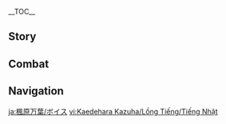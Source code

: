 {{CharacterTabs}}
{{LanguageTabs}}
__TOC__
==Story==
{{VO/Story
|character           = Kaedehara Kazuha
|language            = ja
|name                = 楓原万葉

|vo_01_01_title      = 初めまして…
|vo_01_01_subtitle   = Hello
|vo_01_01_file       = VO_{language}{character} Hello.ogg
|vo_01_01_tx         = 「雨ふる風の中、刀を持ちて裸足で歩く」…拙者は楓原万葉と申す。四方を彷徨う浪人でござる。同じ旅路をゆく者同士、共に歩もうではないか。
|vo_01_01_rm         = "Ame furu kaze no naka, katana wo mochite hadashi de aruku"... Sessha wa Kaedehara Kazuha to mousu. Shihou wo samayou rounin de gozaru. Onaji tabiji wo yuku mono doushi, tomo ni ayumou de wa nai ka.
|vo_02_01_title      = 世間話・自然
|vo_02_01_subtitle   = Chat: Nature
|vo_02_01_file       = VO_{language}{character} Chat - Nature.ogg
|vo_02_01_tx         = これほど美しき景色を見れば、自ずと旅がしたくなるものであろう？
|vo_02_01_rm         = Kore hodo utsukushiki keshiki wo mireba, onozuto tabi ga shitaku naru mono de arou?
|vo_02_02_title      = 世間話・草笛
|vo_02_02_subtitle   = Chat: Playing a Tune
|vo_02_02_file       = VO_{language}{character} Chat - Playing a Tune.ogg
|vo_02_02_tx         = 手元に葉があるのなら、拙者が草笛で一曲奏でよう。
|vo_02_02_rm         = Temoto ni ha ga aru no nara, sessha ga kusabue de ikkyoku kanadeyou.
|vo_02_03_title      = 世間話・剣技
|vo_02_03_subtitle   = Chat: Bladework
|vo_02_03_file       = VO_{language}{character} Chat - Bladework.ogg
|vo_02_03_tx         = 雨ふる風の中、ふるさとを思う…拙者と故郷のつながりは…もうこの刀のみでござる。
|vo_02_03_rm         = Ame furu kaze no naka, furusato wo omou... Sessha to kokyou no tsunagari wa... mou kono katana nomi de gozaru.
|vo_03_01_title      = 雨の日…
|vo_03_01_subtitle   = When It Rains
|vo_03_01_file       = VO_{language}{character} When It Rains.ogg
|vo_03_01_tx         = 大雨の中を歩けば、精神が研ぎ澄まされる。しかし雨が止んだあとは、急いで服を乾かした方がよいでござるな。
|vo_03_01_rm         = Ooame no naka wo arukeba, seishin ga togisumaseru. Shikashi ame ga yanda ato wa, isoide fuku wo kawakashita hou ga yoi de gozaru na.
|vo_03_02_title      = 雷の日…
|vo_03_02_subtitle   = When Thunder Strikes
|vo_03_02_file       = VO_{language}{character} When Thunder Strikes.ogg
|vo_03_02_tx         = 海を渡る時の雷雨と比べれば、この程度は意にも介さぬ。
|vo_03_02_rm         = Umi wo wataru toki no raiu to kurabereba, kono teido wa i ni mo kaisanu.
|vo_03_03_title      = 雪の日…
|vo_03_03_subtitle   = When It Snows
|vo_03_03_file       = VO_{language}{character} When It Snows.ogg
|vo_03_03_tx         = 雪は好きでござる。雪が降った後の世界は静かで、誰にも夢を邪魔されずに済む。
|vo_03_03_rm         = Yuki wa suki de gozaru. Yuki ga futta ato no sekai wa shizuka de, dare ni mo yume wo jama sarezu ni sumu.
|vo_03_04_title      = 晴れの日…
|vo_03_04_subtitle   = When the Sun Is Out
|vo_03_04_file       = VO_{language}{character} When the Sun Is Out.ogg
|vo_03_04_tx         = 雲一つなし、実に心地好い晴天よ。
|vo_03_04_rm         = Kumo hitotsu nashi, jitsu ni kokochi yoi seiten yo.
|vo_04_01_title      = おはよう…
|vo_04_01_subtitle   = Good Morning
|vo_04_01_file       = VO_{language}{character} Good Morning.ogg
|vo_04_01_tx         = 早朝に聞こえる鳥のさえずり、大自然からの恵みでござるな。<br>さあ、参ろう。拙者たちの旅路も始まるでござるよ。
|vo_04_01_rm         = Souchou ni kikoeru tori no saezuri, Daishizen kara no megumi de gozaru na.<br>Saa, mairou. Sessha-tachi no tabiji mo hajimaru de gozaru yo.
|vo_04_02_title      = こんにちは…
|vo_04_02_subtitle   = Good Afternoon
|vo_04_02_file       = VO_{language}{character} Good Afternoon.ogg
|vo_04_02_tx         = 正午の日差しは、居眠りをしてしまいたくなるほど心地好い。休む場所を探してみてはどうでござるか？
|vo_04_02_rm         = Shougo no hizashi wa, inemuri wo shite shimaitaku naru hodo kokochi yoi. Yasumu basho wo sagashite mite wa dou de gozaru ka?
|vo_04_03_title      = こんばんは…
|vo_04_03_subtitle   = Good Evening
|vo_04_03_file       = VO_{language}{character} Good Evening.ogg
|vo_04_03_tx         = 上に見えるは月、耳に聞こえるは風、杯にあるは酒、心にあるは安らぎ…<br>ご機嫌いかがでござるか。
|vo_04_03_rm         = Ue ni mieru wa tsuki, mimi ni kikoeru wa kaze, sakazuki ni aru wa sake, kokoro ni aru wa yasuragi...<br>Gokigen ikaga de gozaru ka.
|vo_04_04_title      = おやすみ…
|vo_04_04_subtitle   = Good Night
|vo_04_04_file       = VO_{language}{character} Good Night.ogg
|vo_04_04_tx         = 風が止んだ…<br>静かな世界、休むのに最適であるな。では、また明日。
|vo_04_04_rm         = Kaze ga yanda...<br>Shizuka na sekai, yasumu no ni saiteki de aru na. De wa, mata asu.
|vo_05_01_title      = {name}自身について・航行
|vo_05_01_subtitle   = About {character}: Sailing
|vo_05_01_file       = VO_{language}{character} About {character} - Sailing.ogg
|vo_05_01_tx         = 実は、大海も毎日が荒波というわけではないのでござる。天気がよい日は、月光が海面を揺れ、魚群が船の周りを泳ぐ。船首から遠くを眺めれば、この旅も価値のあるものだと思える…唯一残念なのは、船員の歌声がうるさいことでござるな。あやつらは眠らなくても平気なのであろうか？
|vo_05_01_rm         = Jitsu wa, taikai mo mainichi ga aranami to iu wake de wa nai no de gozaru. Tenki ga yoi hi wa, gekkou ga kaimen wo yure, gyogun ga fune no mawari wo oyogu. Senshu kara tooku wo nagamereba, kono tabi mo kachi no aru mono da to omoeru... yuiitsu zannen na no wa, sen'in no utagoe ga urusai koto de gozaru na. Ayatsura wa nemuranakute mo heiki na no de arou ka?
|vo_05_02_title      = {name}自身について・武家
|vo_05_02_subtitle   = About {character}: Samurai Nobility
|vo_05_02_file       = VO_{language}{character} About {character} - Samurai Nobility.ogg
|vo_05_02_tx         = 楓原家はかつて有名な武士の家系であったが、拙者が跡を継いだ時にはすでに、武家の名以外は意味のないものとなっていた。しかし拙者からすれば、それくらいがちょうどよい。武士に裕福な生活などいらぬ。拙者たちに必要なのは詩歌と美酒、そして手中にある刀のみでござるよ。
|vo_05_02_rm         = Kaedehara-ke wa katsute yuumei na bushi no kakei de atta ga, sessha ga ato wo tsuida toki ni wa sude ni, buke no na igai wa imi no nai mono to natte ita. Shikashi sessha kara sureba, sore kurai ga choudo yoi. Bushi ni yuufuku na seikatsu nado iranu. Sessha-tachi ni hitsuyou na no wa shiika to bishu, soshite shuchuu ni aru katana nomi de gozaru yo.
|vo_05_03_title      = {name}を知る・1
|vo_05_03_subtitle   = About {character}: I
|vo_05_03_file       = VO_{language}{character} More About {character} - 01.ogg
|vo_05_03_tx         = 拙者のことを知りたいのか？見ての通り、どこにでもいる流浪武士でござるよ。
|vo_05_03_rm         = Sessha no koto wo shiritai no ka? Mite no toori, doko ni de mo iru rurou bushi de gozaru yo.
|vo_05_04_title      = {name}を知る・2
|vo_05_04_subtitle   = About {character}: II
|vo_05_04_friendship = 3
|vo_05_04_file       = VO_{language}{character} More About {character} - 02.ogg
|vo_05_04_tx         = 拙者は耳が優れていて、様々な音が聞こえる。例えば風が山を越える音、雲が散りゆく音、森で小狐がリンゴをかじる音、カニが泡を吹く音…これは自然と万物が拙者に与えた恩恵、いつでも危険を事前に察知することができるでござる。
|vo_05_04_rm         = Sessha wa mimi ga sugurete ite, samazama na oto ga kikoeru. Tatoeba kaze ga yama wo koeru oto, kumo ga chiriyuku oto, mori de kogitsune ga ringo wo kajiru oto, kani ga awa wo fuku oto... kore wa shizen to banbutsu ga sessha ni ataeta onkei, itsu de mo kiken wo jizen ni sacchi suru koto ga dekiru de gozaru.
|vo_05_05_title      = {name}を知る・3
|vo_05_05_subtitle   = About {character}: III
|vo_05_05_friendship = 4
|vo_05_05_file       = VO_{language}{character} More About {character} - 03.ogg
|vo_05_05_tx         = 小さい頃は雨が好きであった。あのザァザァとした音を聞くと心地好い夢を見る。しかし今となっては、雨に対する感情も複雑になったでござる…雨の音は今も好きなのだが、黒雲を見かけた時は「今日、泊まらせてくれる心優しき方はいるであろうか」と心配になってしまう。濡れた服で雨の音を聞いても、くしゃみで雰囲気が壊されてしまうでござるよ。
|vo_05_05_rm         = Chiisai koro wa ame ga suki de atta. Ano zaazaa to shita oto wo kiku to kokochi yoi yume wo miru. Shikashi ima to natte wa, ame ni taisuru kanjou mo fukuzatsu ni natta de gozaru... Ame no oto wa ima mo suki na no da ga, kokuun wo mikaketa toki wa "kyou, tomarasete kureru kokoro yasashiki kata wa iru de arou ka" to shinpai ni natte shimau. Nureta fuku de ame no oto wo kiite mo, kushami de fun'iki ga kowasarete shimau de gozaru yo.
|vo_05_06_title      = {name}を知る・4
|vo_05_06_subtitle   = About {character}: IV
|vo_05_06_friendship = 5
|vo_05_06_file       = VO_{language}{character} More About {character} - 04.ogg
|vo_05_06_tx         = 拙者はあまり同じ場所には滞在しないでござる。長く滞在すれば「自然」との間に隔たりが生じ、刀が鈍ってしまう。遠くへゆける今のうちに、様々な場所にゆき、色々な人に会ってみたいでござるな。
|vo_05_06_rm         = Sessha wa amari onaji basho ni wa taizai shinai de gozaru. Nagaku taizai sureba "shizen" to no aida ni hedatari ga shouji, katana ga namatte shimau. Tooku he yukeru ima no uchi ni, samazama na basho ni yuki, iroiro na hito ni atte mitai de gozaru na.
|vo_05_07_title      = {name}を知る・5
|vo_05_07_subtitle   = About {character}: V
|vo_05_07_friendship = 6
|vo_05_07_file       = VO_{language}{character} More About {character} - 05.ogg
|vo_05_07_tx         = 心配はいらぬ、いつの日かお互い違う場所に赴こうとも、必ず世界のどこかでまた会えよう。人の「縁」とは、そう容易く切れるものではないのでござる。
|vo_05_07_rm         = Shinpai wa iranu, itsu no hi ka otagai chigau basho ni omomukou to mo, kanarazu sekai no dokoka de mata aeyou. Hito no "enishi" to wa, sou tayasuku kireru mono de wa nai no de gozaru.
|vo_06_01_title      = 出航について…
|vo_06_01_subtitle   = About Us: Going Out to Sea
|vo_06_01_file       = VO_{language}{character} About Us - Going Out to Sea.ogg
|vo_06_01_tx         = 天気のよい日は、海に行ってみてはどうでござるか？
|vo_06_01_rm         = Tenki no yoi hi wa, umi ni itte mite wa dou de gozaru ka?
|vo_06_02_title      = 本音について…
|vo_06_02_subtitle   = About Us: Frank Speech
|vo_06_02_friendship = 6
|vo_06_02_file       = VO_{language}{character} About Us - Frank Speech.ogg
|vo_06_02_tx         = 拙者は飾り気のない性格をした人が好きでござる。やはり、思っていることは心の内に秘めず、直接言った方が快いものだ。<br>拙者は万物の音が聞こえる、もちろんお主の声も。
|vo_06_02_rm         = Sessha wa kazarike no nai seikaku wo shita hito ga suki de gozaru. Yahari, omotte iru koto wa kokoro no uchi ni himezu, chokusetsu itta hou ga kokoroyoi mono da.<br>Sessha wa banbutsu no oto ga kikoeru, mochiron onushi no koe mo.
|vo_07_01_title      = 「神の目」について…
|vo_07_01_subtitle   = About the [[Vision]]
|vo_07_01_friendship = 4
|vo_07_01_file       = VO_{language}{character} About the Vision.ogg
|vo_07_01_tx         = 神の目は力の「根源」ではなく、力の「証明」であると拙者は思う。神の目とは、前へ進みたいと思う人々の願い。拙者たち武士にとってのそれは、いつの日も手中にある刀のみなのでござるよ。
|vo_07_01_rm         = Kami no Me wa chikara no "kongen" de wa naku, chikara no "shoumei" de aru to sessha wa omou. Kami no Me to wa, mae he susumitai to omou hitobito no negai. Sessha-tachi bushi ni totte no sore wa, itsu no hi mo shuchuu ni aru katana nomi na no de gozaru yo.
|vo_07_02_title      = シェアしたいこと・竹刀
|vo_07_02_subtitle   = Something to Share: Bamboo Blades
|vo_07_02_friendship = 4
|vo_07_02_file       = VO_{language}{character} Something to Share - Bamboo Blades.ogg
|vo_07_02_tx         = 剣術を学びたいなら…ふむ、これを持つとよい。先ほど作った竹刀でござる。これで打ち合えば、傷を負わずに済むであろう。
|vo_07_02_rm         = Kenjutsu wo manabitai nara... fumu, kore wo motsu to yoi. Sakihodo tsukutta shinai de gozaru. Kore de uchiaeba, kizu wo owazu ni sumu de arou.
|vo_07_03_title      = シェアしたいこと・カエデ
|vo_07_03_subtitle   = Something to Share: Maple Leaves
|vo_07_03_friendship = 4
|vo_07_03_file       = VO_{language}{character} Something to Share - Maple Leaves.ogg
|vo_07_03_tx         = 「奥山に、紅葉踏み分け、鳴く鹿の、声聞くときぞ、秋は悲しき」…拙者はカエデが好きでござる。しかし、カエデが紅に変わる時は、いつも別れが伴う…
|vo_07_03_rm         = "Okuyama ni, momiji fumiwake, naku shika no, koe kiku toki zo, aki wa kanashiki"... Sessha wa kaede ga suki de gozaru. Shikashi, kaede ga aka ni kawaru toki wa, itsumo wakare ga tomonau...
|vo_07_04_title      = 興味のあること…
|vo_07_04_subtitle   = Interesting Things
|vo_07_04_file       = VO_{language}{character} Interesting Things.ogg
|vo_07_04_tx         = カモメよ、鳴くでない。今日から拙者も同じく、漂流者なのだぞ。
|vo_07_04_rm         = Kamome yo, naku de nai. Kyou kara sessha mo onajiku, hyouryuusha na no da zo.
|vo_08_01_title      = 北斗について…
|vo_08_01_subtitle   = About [[Beidou]]
|vo_08_01_friendship = 4
|vo_08_01_file       = VO_{language}{character} About Beidou.ogg
|vo_08_01_tx         = 北斗の姉君は拙者の恩人。稲妻から逃げ出した拙者を、姉君が引き取ってくれた。拙者が一番苦心していた時期に、稲妻へ戻る勇気をくれたのだ。彼女は、拙者と周りにいるすべての船員が背中を任せられる戦友なのでござる。
|vo_08_01_rm         = Hokuto no anegimi wa sessha no onjin. Inazuma kara nigedashita sessha wo, anegimi ga hikitotte kureta. Sessha ga ichiban kushin shite ita jiki ni, Inazuma he modoru yuuki wo kureta no da. Kanojo wa, sessha to mawari ni iru subete no sen'in ga senaka wo makaserareru sen'yuu na no de gozaru.
|vo_08_02_title      = ゴローについて…
|vo_08_02_subtitle   = About [[Gorou]]
|vo_08_02_friendship = 4
|vo_08_02_file       = VO_{language}{character} About Gorou.ogg
|vo_08_02_tx         = 拙者が指名手配されていた時、抵抗軍が拙者を助けてくれたのでござる。ゴローとはその時の短い付き合いであったが、彼のことは深く印象に残っている。彼は言いたいことを真っ直ぐに言う性格で、部下と共に喜びや悲しみを分かち合い、友のために犠牲をいとわない。だから拙者は、彼とは気が合うのでござるよ。
|vo_08_02_rm         = Sessha ga shimeitehai sarete ita toki, Teikou-gun ga sessha wo tasukete kureta no de gozaru. Goroo to wa sono toki no mijikai tsukiai de atta ga, kare no koto wa fukaku inshou ni nokotte iru. Kare wa iitai koto wo massugu ni iu seikaku de, buka to tomo ni yorokobi ya kanashimi wo wakachiai, tomo no tame ni gisei wo itowanai. Dakara sessha wa, kare to wa ki ga au no de gozaru yo.
|vo_08_03_title      = 九条裟羅について・態度
|vo_08_03_subtitle   = About [[Kujou Sara]]
|vo_08_03_friendship = 4
|vo_08_03_file       = VO_{language}{character} About Kujou Sara.ogg
|vo_08_03_tx         = 御前試合で拙者の友人を負かした彼女の実力は認めているでござる。しかし、それほどまでの力を悪行に使い、九条軍を率いて「神の目」を回収するなど、拙者は決して許さぬ。
|vo_08_03_rm         = Gozenjiai de sessha no yuujin wo makashita kanojo no jitsuryoku wa mitomete iru de gozaru. Shikashi, sore hodo made no chikara wo akugyou ni tsukai, Kujou-gun wo hikiite "Kami no Me" wo kaishuu suru nado, sessha wa kesshite yurusanu.
|vo_08_04_title      = 九条裟羅について・見直し
|vo_08_04_subtitle   = About Kujou Sara: Changing Perspective
|vo_08_04_friendship = 4
|vo_08_04_quest      = Omnipresence Over Mortals
|vo_08_04_file       = VO_{language}{character} About Kujou Sara - Changing Perspective.ogg
|vo_08_04_tx         = なるほど…どうやら彼女は自らの信念があったのだな。ただこの一件が終わったあと、「九条」家の繁栄がこの先も続くかどうかは不明であるが。
|vo_08_04_rm         = Naruhodo... dou yara kanojo wa mizukara no shinnen ga atta no da na. Tada kono ikken ga owatta ato, "Kujou"-ke no han'ei ga kono saki mo tsudzuku ka dou ka wa fumei de aru ga.
|vo_08_05_title      = 雷電将軍について…
|vo_08_05_subtitle   = About the [[Raiden Shogun]]
|vo_08_05_friendship = 4
|vo_08_05_quest      = Autumn Winds, Scarlet Leaves
|vo_08_05_file       = VO_{language}{character} About the Raiden Shogun.ogg
|vo_08_05_tx         = 稲妻を離れた後、何度も自分の胸に聞いたでござる。雷電将軍に対する拙者の不満は、あの御前試合から生じたものなのか、彼女が友に下した一振りが原因だったのかと。<br>拙者は考えた末、それは違うと分かった。拙者の友は決闘の場で堂々と死した、雷電将軍のあの一振りは間違っていたとは言えぬ。彼女に対する不満は、「目狩り令」からくるものだ。何人たりとも他人の願いを剥奪する資格などない、たとえそれが「神」であったとしても。
|vo_08_05_rm         = Inazuma wo hanareta nochi, nando mo jibun no mune ni kiita de gozaru. Raiden Shougun ni taisuru sessha no fuman wa, ano gozenjiai kara shoujita mono na no ka, kanojo ga tomo ni kudashita hitofuri ga gen'in datta no ka to.<br>Sessha wa kangaeta sue, sore wa chigau to wakatta. Sessha no tomo wa kettou no ba de doudou to shishita, Raiden Shougun no ano hitofuri wa machigatte ita to wa ienu. Kanojo ni taisuru fuman wa, "Megari-rei" kara kuru mono da. Nanpito tari to mo tanin no negai wo hakudatsu suru shikaku nado nai, tatoe sore ga "kami" de atta to shite mo.
|vo_08_06_title      = 神里綾華について…
|vo_08_06_subtitle   = About [[Kamisato Ayaka]]
|vo_08_06_friendship = 4
|vo_08_06_file       = VO_{language}{character} About Kamisato Ayaka.ogg
|vo_08_06_tx         = 稲妻に住む者なら、「白鷺の姫君」の名を聞いたことがあろう。神里家のお嬢様で、ほぼ完璧に近しい御仁でござる。しかし、拙者は彼女とあまり交流がない、彼女は稲妻に対してどのような考えを持っているのであろうか？
|vo_08_06_rm         = Inazuma ni sumu mono nara, "Shirasagi no Himegimi" no na wo kiita koto ga arou. Kamisato-ke no ojou-sama de, hobo kanpeki ni hitoshii gojin de gozaru. Shikashi, sessha wa kanojo to amari kouryuu ga nai, kanojo wa Inazuma ni taishite dono you na kangae wo motte iru no de arou ka?
|vo_08_07_title      = 宵宮について…
|vo_08_07_subtitle   = About [[Yoimiya]]
|vo_08_07_friendship = 4
|vo_08_07_file       = VO_{language}{character} About Yoimiya.ogg
|vo_08_07_tx         = 以前、彼女が姉君に頼んで花火を璃月まで運んだことがある。その時は拙者が荷を下ろした、が…大変重かったでござる！彼女以外に、あのような大きな花火を作れる者などいないであろう。
|vo_08_07_rm         = Izen, kanojo ga Anegimi ni tanonde hanabi wo Riiywe made hakonda koto ga aru. Sono toki wa sessha ga ni wo oroshita, ga... taihen omokatta de gozaru! Kanojo igai ni, ano you na ookina hanabi wo tsukureru mono nado nai de arou.
|vo_08_08_title      = 珊瑚宮心海について…
|vo_08_08_subtitle   = About [[Sangonomiya Kokomi]]
|vo_08_08_friendship = 4
|vo_08_08_quest      = Omnipresence Over Mortals
|vo_08_08_file       = VO_{language}{character} About Sangonomiya Kokomi.ogg
|vo_08_08_tx         = 拙者が抵抗軍にいた頃、周りの者はみな珊瑚宮殿を心から慕っていた。彼女は兵力を大事にしている、死傷者の出る戦法はほとんど使わず、いつも最小の代価で勝利を勝ち取るのでござるよ。うわさでは、海祇島の政務と外交も取り仕切っていると聞いたが、本当に一人ですべて行えるのだろうか…
|vo_08_08_rm         = Sessha ga Teikou-gun ni ita koro, mawari no mono wa mina Sangonomiya-dono wo kokoro kara shitatte ita. Kanojo wa heiryoku wo daiji ni shite iru, shishousha no deru senpou wa hotondo tsukawazu, itsumo saishou no daika de shouri wo kachitoru no de gozaru yo. Uwasa de wa, Watatsumi-jima no seimu to gaikou mo torishikitte iru to kiita ga, hontou ni hitori de subete de okonaeru no darou ka...
|vo_08_09_title      = 鹿野院平蔵について…
|vo_08_09_subtitle   = About [[Shikanoin Heizou]]
|vo_08_09_friendship = 4
|vo_08_09_file       = VO_{language}{character} About Shikanoin Heizou.ogg
|vo_08_09_tx         = 拙者の友人であるこの探偵は、普段は洒脱で気ままな振る舞いをしている。しかしいざ事件となると、彼の周りを取り巻いていた風は、鋭い気となって集まる。まったく、感心せずにはいられないでござるよ。
|vo_08_09_rm         = Sessha no yuujin de aru kono tan'tei ha, fudan ha shuzei de kimama na furumai wo shiteiru. Shikashi iza jiken to naruto, kare no mawari wo torimaiteita kaze wa, surudoi ki to natte atsumaru. Mattaku, kanshinsezu ni wa irarenai de gozaru yo.
|vo_10_01_title      = {name}の趣味…
|vo_10_01_subtitle   = {character}'s Hobbies
|vo_10_01_file       = VO_{language}{character} Hobbies.ogg
|vo_10_01_tx         = 正午の日差しで温かくなった岩に横たわり、目覚めた後はぶらぶらと。刀を持っていれば、拙者はどこにでもゆけるでござるよ。
|vo_10_01_rm         = Shougo no hizashi de atatakaku natta iwa ni yokotawari, mezameta ato wa burabura to. Katana wo motte ireba, sessha wa doko ni de mo yukeru de gozaru yo.
|vo_10_02_title      = {name}の悩み…
|vo_10_02_subtitle   = {character}'s Troubles
|vo_10_02_file       = VO_{language}{character} Troubles.ogg
|vo_10_02_tx         = 嵐がくる時は、「自然」の音もざわつく。拙者も耳鳴りがしてしまうほどに。もしそれが夜であれば、そうそうに眠れぬ。少し困っているでござる。
|vo_10_02_rm         = Arashi ga kuru toki wa, "shizen" no oto mo zawatsuku. Sessha mo miminari ga shite shimau hodo ni. Moshi sore ga yoru de areba, sousou ni nemurenu. Sukoshi komatte iru de gozaru.
|vo_10_03_title      = 好きな食べ物…
|vo_10_03_subtitle   = Favorite Food
|vo_10_03_file       = VO_{language}{character} Favorite Food.ogg
|vo_10_03_tx         = 海を渡る時、最も容易く入手できる食材は魚肉でござる。魚をどう美味しく調理するか、海を冒険する者なら、みなが考えることであろう…機会があれば、拙者の腕前を披露してもよいぞ。
|vo_10_03_rm         = Umi wo wataru toki, mottomo tayasuku nyuushu dekiru shokuzai wa gyoniku de gozaru. Sakana wo dou oishiku chouri suru ka, umi wo bouken suru mono nara, mina ga kangaeru koto de arou... Kikai ga areba, sessha no udemae wo hirou shite mo yoi zo.
|vo_10_04_title      = 嫌いな食べ物…
|vo_10_04_subtitle   = Least Favorite Food
|vo_10_04_file       = VO_{language}{character} Least Favorite Food.ogg
|vo_10_04_tx         = 拙者は粗造りしたものがあまり好みではない。拙者からすれば、ただの魚であろうと、しっかりと焼いた方が旨味がある。食事というのは心身を安らげるもの、妥協していてはならぬであろう？
|vo_10_04_rm         = Sessha wa aradzukuri shita mono ga amari konomi de wa nai. Sessha kara sureba, tada no sakana de arou to, shikkari to yaita hou ga umami ga aru. Shokuji to iu no wa shinshin wo yasurageru mono, dakyou shite ite wa naranu de arou?

<!-- Receiving a Gift -->
|vo_11_01_title      = 贈り物を受け取る·1
|vo_11_01_subtitle   = Receiving a Gift: I
|vo_11_01_file       = VO_{language}{character} Receiving a Gift - 01.ogg
|vo_11_01_tx         = うむ、魚をこうも美味しく調理するとは、お主の腕は相当なものでござるな。
|vo_11_01_rm         = Umu, sakana wo kou mo oishiku chouri suru to wa, onushi no ude wa soutou na mono de gozaru na.
|vo_11_02_title      = 贈り物を受け取る·2
|vo_11_02_subtitle   = Receiving a Gift: II
|vo_11_02_file       = VO_{language}{character} Receiving a Gift - 02.ogg
|vo_11_02_tx         = お主の料理は腹を満たすだけでなく、拙者にとって心の安らぎでもある。
|vo_11_02_rm         = Onushi no ryouri wa hara wo mitasu dake de naku, sessha ni totte kokoro no yasuragi demo aru.
|vo_11_03_title      = 贈り物を受け取る·3
|vo_11_03_subtitle   = Receiving a Gift: III
|vo_11_03_file       = VO_{language}{character} Receiving a Gift - 03.ogg
|vo_11_03_tx         = 少し休んではどうでござるか？心が疲れていては、せっかくの料理も味が落ちてしまうであろう。
|vo_11_03_rm         = Sukoshi yasunde wa dou de gozaru ka? Kokoro ga tsukareteite wa, sekkaku no ryouri mo aji ga ochite shimau de arou.
|vo_12_01_title      = 誕生日…
|vo_12_01_subtitle   = Birthday
|vo_12_01_file       = VO_{language}{character} Birthday.ogg
|vo_12_01_tx         = ふぁ…誕生日だと知って、新しい詩歌を書いたでござるよ。ただあまり心得がなく、何日もかけて途中までしか思いつかなかった。とりあえず、これをお主に贈ろう。<br>「歳月や、雲の赴く、誕生日」…ん、待った、何か思いついたでござる。続きは…「祝いの日には、異郷の友と」、どうであろうか？<br>誕生日おめでとう、今日は一緒に甘味でも食べにゆこうではないか。
|vo_12_01_rm         = Fa... Tanjoubi da to shitte, atarashii shiika wo kaita de gozaru yo. Tada amari kokoroe ga naku, nannichi mo kakete tochuu made shika omoitsukanakatta. Toriaezu, kore wo onushi ni okurou.<br>"Saigetsu ya, kumo no omomuku, tanjoubi"... N, matta, nanika omoitsuita de gozaru. Tsudzuki wa... "Iwai no hi ni wa, ikyou no tomo to", dou de arou ka?<br>Tanjoubi omedetou, kyou wa issho ni kanmi de mo tabe ni yukou de wa nai ka.
|vo_13_01_title      = 突破した感想・起
|vo_13_01_subtitle   = Feelings About Ascension: Intro
|vo_13_01_ascension  = 1
|vo_13_01_file       = VO_{language}{character} Feelings About Ascension -  01.ogg
|vo_13_01_tx         = この刀、より鋭利になったでござる。
|vo_13_01_rm         = Kono katana, yori eiri ni natta de gozaru.
|vo_13_02_title      = 突破した感想・承
|vo_13_02_subtitle   = Feelings About Ascension: Building Up
|vo_13_02_ascension  = 2
|vo_13_02_file       = VO_{language}{character} Feelings About Ascension -  02.ogg
|vo_13_02_tx         = 雪が地面に落ちる音…今の拙者は、それすらも聞こえるようになったかもしれぬ。
|vo_13_02_rm         = Yuki ga jimen ni ochiru oto... ima no sessha wa, sore sura mo kikoeru you ni natta kamo shirenu.
|vo_13_03_title      = 突破した感想・転
|vo_13_03_subtitle   = Feelings About Ascension: Climax
|vo_13_03_ascension  = 4
|vo_13_03_file       = VO_{language}{character} Feelings About Ascension -  03.ogg
|vo_13_03_tx         = 海の波は強い、拙者ももっと強くならねば。
|vo_13_03_rm         = Umi no nami wa tsuyoi, sessha mo motto tsuyoku naraneba.
|vo_13_04_title      = 突破した感想・結
|vo_13_04_subtitle   = Feelings About Ascension: Conclusion
|vo_13_04_ascension  = 6
|vo_13_04_file       = VO_{language}{character} Feelings About Ascension -  04.ogg
|vo_13_04_tx         = 世を渡り歩けば、自ずと悩みも多くなるもの。お主との出会いは、拙者に、武道と心の成長をもたらした。今後の人生もきっと、よいものとなるであろう。
|vo_13_04_rm         = Yo wo watariarukeba, onozuto nayami mo ooku naru mono. Onushi to no deai wa, sessha ni, budou to kokoro no seichou wo motarashita. Kongo no jinsei mo kitto, yoi mono to naru de arou.
}}

==Combat==
{{Combat VO
|character           = Kaedehara Kazuha
|language            = ja
|skill_1_tx          = 参る。
|skill_1_rm          = Mairu.
|skill_2_tx          = はっ。
|skill_2_rm          = Ha'.
|skill_3_tx          = 風よ。
|skill_3_rm          = Kaze yo.
|skill_4_tx          = ''(Hold)'' 風の行先よ。
|skill_4_rm          = Kaze no yukusaki yo.
|skill_5_tx          = ''(Hold)'' 風を知れ。
|skill_5_rm          = Kaze wo shire.
|skill_6_tx          = ''(Hold)'' 風の赴くままに！
|skill_6_rm          = Kaze no omomuku mama ni!
|burst_1_tx          = 雲隠れ…雁鳴く時。
|burst_1_rm          = Kumogakure... kari naku toki!
|burst_2_tx          = 風の共、雲の行くごと。
|burst_2_rm          = Kaze no muta, kumo no yuku goto!
|burst_3_tx          = 黄葉を、散らまく惜しみ。
|burst_3_rm          = Momijiba wo, chiramaku oshimi!
|sprint-s_1_tx       = いざ。
|sprint-s_1_rm       = Iza.
|sprint-s_2_file     = Sprint Start 02,Sprint Start 03
|glider_1_tx         = 風の流れる方へ。
|glider_1_rm         = Kaze no nagareru hou e.
|glider_2_file       = Deploying Wind Glider 02,Deploying Wind Glider 03
|chest_1_tx          = 天晴でござるな。
|chest_1_rm          = Appare de gozaru na.
|chest_2_tx          = 天地の恵みであるな。
|chest_2_rm          = Tenchi no megumi de aru na.
|chest_3_tx          = 宝とは、旅の醍醐味でござろう。
|chest_3_rm          = Takara to wa, tabi no daigomi de gozarou.
|low-hp_1_tx         = くっ、やりおる…
|low-hp_1_rm         = Ku', yari oru...
|low-hp_2_tx         = 精神統一。
|low-hp_2_rm         = Seishin-touitsu.
|low-hp_3_tx         = 一点集中！
|low-hp_3_rm         = Itten-shuuchuu!

<!-- Ally at Low HP -->
|ally-low-hp_1_tx    = 拙者が守る！
|ally-low-hp_1_rm    = Sessha ga mamoru!
|ally-low-hp_2_tx    = 背中は任せろ。
|ally-low-hp_2_rm    = Senaka wa makasero.
|fallen_1_tx         = 誠に遺憾なり…
|fallen_1_rm         = Makoto ni ikan nari...
|fallen_2_tx         = 次は…必ず…
|fallen_2_rm         = Tsugi wa... kanarazu...
|fallen_3_tx         = 終わったのか…
|fallen_3_rm         = Owatta no ka...
|hit-l_1_file        = Light Hit Taken 01,Light Hit Taken 02,Light Hit Taken 03,Light Hit Taken 04,Light Hit Taken 05,Light Hit Taken 06
|hit-h_1_tx          = 心配無用…
|hit-h_1_rm          = Shinpai muyou...
|hit-h_2_tx          = 痛ぅっ！
|hit-h_2_rm          = Tsuu'!
|hit-h_3_file        = Heavy Hit Taken 03,Heavy Hit Taken 04,Heavy Hit Taken 05,Heavy Hit Taken 06
|join_1_tx           = 拙者を連れていくのか？
|join_1_rm           = Sessha wo tsurete-iku no ka?
|join_2_tx           = いざ、参ろう。
|join_2_rm           = Iza, mairou.
|join_3_tx           = これでよし。
|join_3_rm           = Kore de yoshi.
|atk-l_1_file        = Light Attack 01,Light Attack 02,Light Attack 03,Light Attack 04,Light Attack 05,Light Attack 06,Light Attack 07
|atk-m_1_file        = Mid Attack 01,Mid Attack 02,Mid Attack 03
|atk-h_1_file        = Heavy Attack 01,Heavy Attack 02,Heavy Attack 03
|climb_1_file        = Climbing 01,Climbing 02,Climbing 03,Climbing 04,Climbing 05
|climb-b_1_file      = Climbing Breath 01,Climbing Breath 02,Climbing Breath 03
|jump_1_file         = Jumping 01,Jumping 02,Jumping 03,Jumping 04,Jumping 05
}}

==Navigation==
{{Character Navbox|VO-JA}}

[[ja:楓原万葉/ボイス]]
[[vi:Kaedehara Kazuha/Lồng Tiếng/Tiếng Nhật]]